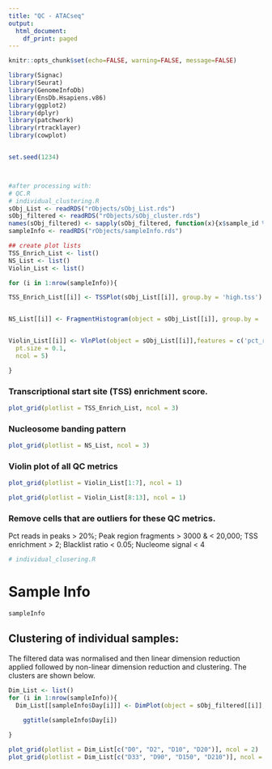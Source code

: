 ```yaml
---
title: "QC - ATACseq"
output:
  html_document:
    df_print: paged
---
```



```r
knitr::opts_chunk$set(echo=FALSE, warning=FALSE, message=FALSE)

```


```r

library(Signac)
library(Seurat)
library(GenomeInfoDb)
library(EnsDb.Hsapiens.v86)
library(ggplot2)
library(dplyr)
library(patchwork)
library(rtracklayer)
library(cowplot)


set.seed(1234)




```


```r
#after processing with:
# QC.R
# individual_clustering.R
sObj_List <- readRDS("rObjects/sObj_List.rds")
sObj_filtered <- readRDS("rObjects/sObj_cluster.rds")
names(sObj_filtered) <- sapply(sObj_filtered, function(x){x$sample_id %>% unique()})
sampleInfo <- readRDS("rObjects/sampleInfo.rds")

```


```r
## create plot lists
TSS_Enrich_List <- list()
NS_List <- list()
Violin_List <- list()

for (i in 1:nrow(sampleInfo)){

TSS_Enrich_List[[i]] <- TSSPlot(sObj_List[[i]], group.by = 'high.tss') + ggtitle(sampleInfo$fName[i])


NS_List[[i]] <- FragmentHistogram(object = sObj_List[[i]], group.by = 'nucleosome_group') + ggtitle(sampleInfo$fName[i])


Violin_List[[i]] <- VlnPlot(object = sObj_List[[i]],features = c('pct_reads_in_peaks', 'peak_region_fragments','TSS.enrichment', 'blacklist_ratio', 'nucleosome_signal'),
  pt.size = 0.1,
  ncol = 5) 

}

```

### Transcriptional start site (TSS) enrichment score.
```r
plot_grid(plotlist = TSS_Enrich_List, ncol = 3)
```



### Nucleosome banding pattern
```r
plot_grid(plotlist = NS_List, ncol = 3)
```

### Violin plot of all QC metrics

```r
plot_grid(plotlist = Violin_List[1:7], ncol = 1)
```

```r
plot_grid(plotlist = Violin_List[8:13], ncol = 1)
```


### Remove cells that are outliers for these QC metrics.

Pct reads in peaks > 20%;
Peak region fragments  > 3000 & < 20,000;
TSS enrichment > 2;
Blacklist ratio < 0.05;
Nucleome signal < 4



```r
# individual_clusering.R
```


# Sample Info 
```r
sampleInfo
```


## Clustering of individual samples: 

The filtered data was normalised and then linear dimension reduction applied followed by non-linear dimension reduction and clustering.  The clusters are shown below.


```r
Dim_List <- list()
for (i in 1:nrow(sampleInfo)){
  Dim_List[[sampleInfo$Day[i]]] <- DimPlot(object = sObj_filtered[[i]], label = TRUE)  +
    
    ggtitle(sampleInfo$Day[i])

}

```

```r
plot_grid(plotlist = Dim_List[c("D0", "D2", "D10", "D20")], ncol = 2)
plot_grid(plotlist = Dim_List[c("D33", "D90", "D150", "D210")], ncol = 2)
```
